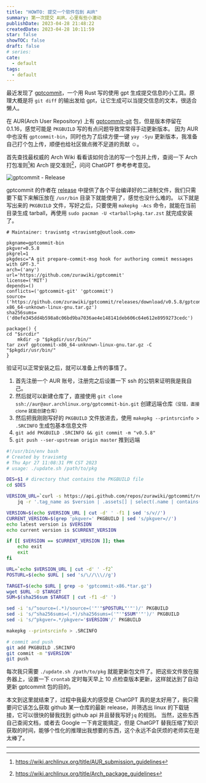 ```yaml
---
title: "HOWTO: 提交一个软件包到 AUR"
summary: 第一次提交 AUR，心里有些小激动
publishDate: 2023-04-28 21:48:22
createdDate: 2023-04-28 10:11:59
star: false
showTOC: false
draft: false
# series:
cate:
  - default
tags:
  - default
---
```


最近发现了 [gptcommit][gptcommit]，一个用 Rust 写的使用 gpt 生成提交信息的小工具。原理大概是将 `git diff` 的输出发给 gpt，让它生成可以当提交信息的文本，很适合懒人。

<Dialog reverse={true}>
  <del className=" text-nord-3 line-through decoration-2 dark:text-nord-4/80">
    <>人类真的是懒到起飞了</>
  </del>
  <> 😂</>
</Dialog>

在 AUR(Arch User Repository) 上有 [gptcommit-git](https://aur.archlinux.org/packages/gptcommit-git) 包，但是版本停留在 0.1.16，感觉可能是 `PKGBUILD` 写的有点问题导致常常得手动更新版本。
因为 AUR 中也没有 `gptcommit-bin`，同时也为了后续方便一键 `yay -Syu` 更新版本，我准备自己打个包上传，顺便也给社区做点微不足道的贡献 ☺。

[gptcommit]: https://github.com/zurawiki/gptcommit
[gptcommit-bin]: https://aur.archlinux.org/packages/gptcommit-bin

首先查找最权威的 Arch Wiki 看看该如何合法的写一个包并上传，查阅一下 Arch 打包准则[^1]和 Arch 提交准则[^2]，问问 ChatGPT 参考参考意见。

![gptcommit - Release](/image/2023-04-28-20-44-42.png)

gptcommit 的作者在 [release](https://github.com/zurawiki/gptcommit/releases) 中提供了各个平台编译好的二进制文件，我们只需要下载下来解压放在 `/usr/bin` 目录下就能使用了，感觉也没什么难的。
以下就是写出来的 `PKGBUILD` 文件，写好之后，只要使用 `makepkg -Acs` 命令，就能在当前目录生成 tarball，再使用 `sudo pacman -U <tarball>pkg.tar.zst` 就完成安装了。

```shell:PKGBUILD
# Maintainer: travismtg <travismtg@outlook.com>

pkgname=gptcommit-bin
pkgver=0.5.8
pkgrel=1
pkgdesc="A git prepare-commit-msg hook for authoring commit messages with GPT-3."
arch=('any')
url='https://github.com/zurawiki/gptcommit'
license=('MIT')
depends=()
conflicts=('gptcommit-git' 'gptcommit')
source=('https://github.com/zurawiki/gptcommit/releases/download/v0.5.8/gptcommit-x86_64-unknown-linux-gnu.tar.gz')
sha256sums=('d0efe345dd4b598a8c06bd9ba7036ae4e148141deb606c64e612e8959273cedc')

package() {
cd "$srcdir"
    mkdir -p "$pkgdir/usr/bin/"
tar zxvf gptcommit-x86_64-unknown-linux-gnu.tar.gz -C "$pkgdir/usr/bin/"
}
```

验证可以正常安装之后，就可以准备上传的事情了。

1. 首先注册一个 AUR 账号，注册完之后设置一下 ssh 的公钥来证明我是我自己。
2. 然后就可以新建仓库了，直接使用 `git clone ssh://aur@aur.archlinux.org/gptcommit-bin.git` 创建远端仓库<small>（没错，直接 clone 就能创建仓库）</small>
3. 然后把我刚刚写好的 `PKGBUILD` 文件放进去，使用 `makepkg --printsrcinfo > .SRCINFO` 生成包基本信息文件
4. `git add PKGBUILD .SRCINFO && git commit -m "v0.5.8"`
5. `git push --ser-upstream origin master` 推到远端

<Dialog reverse={true}>
  到这里已经可以看到我发布的包
  [gptcommit-bin](https://aur.archlinux.org/packages/gptcommit-bin)
  在网页上出现了。
</Dialog>
<Dialog reverse={true}>
  但是既然做了，干脆变得再自动化一些，每次有了新版本让它自己更新吧。每次有了新版本都手动修改版本号，下载地址以及
  sha256 信息感觉也挺累的。
</Dialog>

```shell:update.sh {9-10}
#!/usr/bin/env bash
# Created by travismtg
# Thu Apr 27 11:08:31 PM CST 2023
# usage: ./update.sh /path/to/pkg

DES=$1 # directory that contains the PKGBUILD file
cd $DES

VERSION_URL=`curl -s https://api.github.com/repos/zurawiki/gptcommit/releases/latest |\
    jq -r '.tag_name as $version | .assets[] | select(.name | contains("linux-gnu")) | $version + " " + .browser_download_url'`

VERSION=$(echo $VERSION_URL | cut -d' ' -f1 | sed 's/v//')
CURRENT_VERSION=$(grep 'pkgver=' PKGBUILD | sed 's/pkgver=//')
echo latest version is $VERSION
echo current version is $CURRENT_VERSION

if [[ $VERSION == $CURRENT_VERSION ]]; then
    echo exit
    exit
fi

URL=`echo $VERSION_URL | cut -d' ' -f2`
POSTURL=$(echo $URL | sed 's/\//\\\//g')

TARGET=$(echo $URL | grep -o 'gptcommit-x86.*tar.gz')
wget $URL -O $TARGET
SUM=$(sha256sum $TARGET | cut -f1 -d' ')

sed -i 's/^source=(.*)/source=('"'"$POSTURL"'"')/' PKGBUILD
sed -i 's/^sha256sums=(.*)/sha256sums=('"'"$SUM"'"')/' PKGBUILD
sed -i 's/^pkgver=.*/pkgver='$VERSION'/' PKGBUILD

makepkg --printsrcinfo > .SRCINFO

# commit and push
git add PKGBUILD .SRCINFO
git commit -m "$VERSION"
git push

```

每次我只需要 `./update.sh /path/to/pkg` 就能更新包文件了。把这些文件放在服务器上，设置一下 `crontab` 定时每天早上 10 点检查版本更新，这样就达到了自动更新 gptcommit 包的目的。

本文到这里就结束了，过程中我最大的感受是 ChatGPT 真的是太好用了，我只需要问它该怎么获取 github 某一仓库的最新 release，并筛选出 linux 的下载链接，它可以很快的替我找到 github api 并且替我写好`jq` 的规则。
当然，这些东西自己查阅文档，或者去 Google 一下肯定能搞定，但是 ChatGPT 替我压缩了知识获取的时间，能够个性化的推理出我想要的东西，这个永远不会厌烦的老师实在是太棒了。

---

[^1]: https://wiki.archlinux.org/title/AUR_submission_guidelines
[^2]: https://wiki.archlinux.org/title/Arch_package_guidelines
